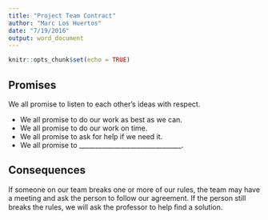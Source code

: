 ```yaml
---
title: "Project Team Contract"
author: "Marc Los Huertos"
date: "7/19/2016"
output: word_document
---
```


```r
knitr::opts_chunk$set(echo = TRUE)
```

## Promises

We all promise to listen to each other’s ideas with respect.

* We all promise to do our work as best as we can.
* We all promise to do our work on time.
* We all promise to ask for help if we need it.
* We all promise to ________________________________.

## Consequences
If someone on our team breaks one or more of our rules, the team may have a meeting and ask the person to follow our agreement. If the person still breaks the rules, we will ask the professor to help ﬁnd a solution.